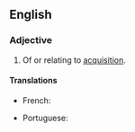 ==English==

===Adjective===
{{en-adj}}
# Of or relating to [[acquisition]].

====Translations====
{{trans-top|relating to acquisition}}
* French: {{t+|fr|acquisitif}}
{{trans-mid}}
* Portuguese: {{t|pt|aquisitivo}}
{{trans-bottom}}